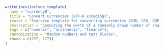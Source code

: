 ```r
writeLines(include_template(
  name = "currency8",
  title = "Convert Currencies (UTF-8 Encoding)",
  teaser = "Exercise template for converting currencies (EUR, USD, GBP) with various symbols in UTF-8 encoding.",
  description = "Computing the worth of a randomly drawn number of shares in a certain currency. The main purpose of the exercise is to illustrate and test whether UTF-8 encoding works correctly.",
  tags = c("numeric", "arithmetic", "finance"),
  randomization = "Random numbers and text blocks",
  thumb = c(157, 127))
)
```
